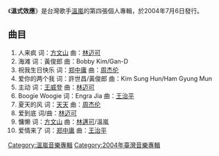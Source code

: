 {{Infobox album <!-- See Wikipedia:WikiProject_Albums -->
| name       = 溫式效應
| type       = [[專輯|專輯]]
| artist     = [[溫嵐|溫嵐]]
| cover      = Landy Greenhouse.jpg
<!-- 未知參數 | background = orange -->
| released   = 2004年7月6日
| recorded   = 
| genre      = [[華語流行音樂|華語流行音樂]]
| length     = 
| label      = [[阿爾發音樂|阿爾發音樂]]、[[博德曼音樂_(台灣)|博德曼音樂]]
| producer   = [[林邁可|林邁可]]、[[王治平|王治平]]
| prev_title = [[藍色雨|藍色雨]]
| prev_year  = 2002
| next_title = [[愛回溫|愛回溫]]
| next_year  = 2005
}}
《'''溫式效應'''》是台灣歌手[[溫嵐|溫嵐]]的第四張個人專輯，於2004年7月6日發行。

== 曲目 ==
# 人来疯 词：[[方文山|方文山]] 曲：[[林迈可|林迈可]]
# 海滩 词：黃俊郎 曲：Bobby Kim/Gan-D
# 祝我生日快乐 词：[[郑中庸|郑中庸]] 曲：[[周杰伦|周杰伦]]
# 爱你的两个我 词：許世昌/黃俊郎 曲：Kim Sung Hun/Ham Gyung Mun
# 主动 词：[[王威登|王威登]] 曲：[[林迈可|林迈可]]
# Boogie Woogie 词：Engra Jia 曲：[[王治平|王治平]]
# 夏天的风 词：[[天天|天天]] 曲：[[周杰伦|周杰伦]]
# 爱到底 词/曲：[[林迈可|林迈可]]
# 慵懒 词：[[方文山|方文山]] 曲：[[林邁可|林邁可]]/溫嵐
# 爱情来了 词：[[郑中庸|郑中庸]] 曲：[[王治平|王治平]] 

[[Category:溫嵐音樂專輯|Category:溫嵐音樂專輯]]
[[Category:2004年臺灣音樂專輯|Category:2004年臺灣音樂專輯]]